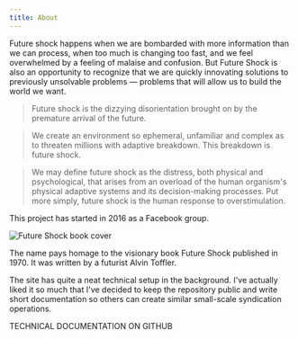 ```yaml
---
title: About
---
```




Future shock happens when we are bombarded with more information than we can process, when too much is changing too fast, and we feel overwhelmed by a feeling of malaise and confusion. But Future Shock is also an opportunity to recognize that we are quickly innovating solutions to previously unsolvable problems — problems that will allow us to build the world we want.


> Future shock is the dizzying disorientation brought on by the premature arrival of the future.

> We create an environment so ephemeral, unfamiliar and complex as to threaten millions with adaptive breakdown. This breakdown is future shock.

> We may define future shock as the distress, both physical and psychological, that arises from an overload of the human organism's physical adaptive systems and its decision-making processes. Put more simply, future shock is the human response to overstimulation.

This project has started in 2016 as a Facebook group.


![Future Shock book cover](../images/future-shock-cover.jpeg)

The name pays homage to the visionary book Future Shock published in 1970. It was written by a futurist Alvin Toffler.


The site has quite a neat technical setup in the background. I've actually liked it so much that I've decided to keep the repository public and write short documentation so others can create similar small-scale syndication operations.

TECHNICAL DOCUMENTATION ON GITHUB
